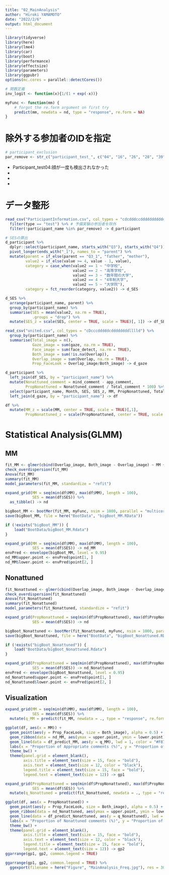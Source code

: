 ```yaml
---
title: "02_MainAnalysis"
author: "Hiroki YAMAMOTO"
date: "2022/2/6"
output: html_document
---
```

```r
library(tidyverse)
library(here)
library(lme4)
library(car)
library(boot)
library(performance)
library(effectsize)
library(parameters)
library(ggpubr)
options(mc.cores = parallel::detectCores()) 
```

```r
# 関数定義
inv_logit <- function(x){1/(1 + exp(-x))}

myFunc <- function(mm) {
    # forgot the re.form argument on first try
    predict(mm, newdata = nd, type = "response", re.form = NA)
}
```


# 除外する参加者のIDを指定
```r
# participant_exclusion
par_remove <- str_c("participant_test_", c("04", "16", "26", "28", "39"))
```

- Participant_test04:顔が一度も検出されなかった
-
-
-

# データ整形
```r
read_csv("ParticipantInformation.csv", col_types = "cdcdddccddddddddddddddd") %>% 
  filter(type == "test") %>% # 予備実験の参加者を除外
  filter(!participant_name %in% par_remove) -> d_participant 

# SESの算出
d_participant %>% 
  dplyr::select(participant_name, starts_with("Q3"), starts_with("Q4")) %>% 
  pivot_longer(ends_with("_1"), names_to = "parent") %>% 
  mutate(parent = if_else(parent == "Q3_1", "father", "mother"),
         value2 = if_else(value >= 4, value - 1, value),
         category = case_when(value2 == 1 ~ "中学校",
                              value2 == 2 ~ "高等学校",
                              value2 == 3 ~ "数年間の大学",
                              value2 == 4 ~ "4年制大学",
                              value2 == 5 ~ "大学院"),
         category = fct_reorder(category, value2)) -> d_SES

d_SES %>%
  arrange(participant_name, parent) %>% 
  group_by(participant_name) %>% 
  summarise(SES = mean(value2, na.rm = TRUE),
            .groups = "drop") %>% 
  mutate(SES_z = scale(SES, center = TRUE, scale = TRUE)[, 1]) -> df_SES

read_csv("united.csv", col_types = "cDcccdddddcddddddddlllld") %>% 
  group_by(participant_name) %>% 
  summarise(Total_image = n(),
            Gaze_image = sum(gaze, na.rm = TRUE),
            Face_image = sum(face_detect, na.rm = TRUE),
            Both_image = sum(!is.na(Overlap)),
            Overlap_image = sum(Overlap, na.rm = TRUE),
            Prop_FaceLook = Overlap_image/Both_image) -> d_gaze

d_participant %>% 
  left_join(df_SES, by = "participant_name") %>% 
  mutate(Nonattuned_comment = mind_comment - app_comment,
         PropNonattuned = Nonattuned_comment / Total_comment * 100) %>% 
  select(participant_name, Month, SES, SES_z, MM, PropNonattuned, Total_comment, app_comment, Nonattuned_comment) %>% 
  left_join(d_gaze, by = "participant_name") -> df

df %>% 
  mutate(MM_z = scale(MM, center = TRUE, scale = TRUE)[,1],
         PropNonattuned_z = scale(PropNonattuned, center = TRUE, scale = TRUE)[,1]) -> df
```
# Statistical Analysis(GLMM)
## MM
```r
fit_MM <- glmer(cbind(Overlap_image, Both_image - Overlap_image) ~ MM + SES + (1|participant_name), data = df, family = "binomial")
check_overdispersion(fit_MM)
Anova(fit_MM)
summary(fit_MM)
model_parameters(fit_MM, standardize = "refit")
```

```r
expand_grid(MM = seq(min(df$MM), max(df$MM), length = 100),
            SES = mean(df$SES)) %>% 
  as_tibble() -> nd

bigBoot_MM <- bootMer(fit_MM, myFunc, nsim = 1000, parallel = "multicore", ncpus = 4)
save(bigBoot_MM, file = here("BootData", "bigBoot_MM.RData"))
```

```r
if (!exists("bigBoot_MM")) {
    load("BootData/bigBoot_MM.Rdata")
}

expand_grid(MM = seq(min(df$MM), max(df$MM), length = 100),
            SES = mean(df$SES)) -> nd_MM
envPred <- envelope(bigBoot_MM, level = 0.95)
nd_MM$upper.point <- envPred$point[1, ]
nd_MM$lower.point <- envPred$point[2, ]
```

## Nonattuned
```r
fit_Nonattuned <- glmer(cbind(Overlap_image, Both_image - Overlap_image) ~ PropNonattuned + SES + (1|participant_name), data = df, family = "binomial")
check_overdispersion(fit_Nonattuned)
Anova(fit_Nonattuned)
summary(fit_Nonattuned)
model_parameters(fit_Nonattuned, standardize = "refit")
```

```r
expand_grid(PropNonattuned = seq(min(df$PropNonattuned), max(df$PropNonattuned), length = 100),
            SES = mean(df$SES)) -> nd

bigBoot_Nonattuned <- bootMer(fit_Nonattuned, myFunc, nsim = 1000, parallel = "multicore", ncpus = 4)
save(bigBoot_Nonattuned, file = here("BootData", "bigBoot_Nonattuned.RData"))
```

```r
if (!exists("bigBoot_Nonattuned")) {
    load("BootData/bigBoot_Nonattuned.Rdata")
}

expand_grid(PropNonattuned = seq(min(df$PropNonattuned), max(df$PropNonattuned), length = 100),
            SES = mean(df$SES)) -> nd_Nonattuned
envPred <- envelope(bigBoot_Nonattuned, level = 0.95)
nd_Nonattuned$upper.point <- envPred$point[1, ]
nd_Nonattuned$lower.point <- envPred$point[2, ]
```

## Visualization
```r
expand_grid(MM = seq(min(df$MM), max(df$MM), length = 100),
            SES = mean(df$SES)) %>% 
  mutate(q_MM = predict(fit_MM, newdata = ., type = "response", re.form = NA)) -> df_predict_MM

ggplot(df, aes(x = MM)) +
  geom_point(aes(y = Prop_FaceLook, size = Both_image), alpha = 0.5) +
  geom_ribbon(data = nd_MM, aes(ymax = upper.point, ymin = lower.point), alpha = 0.25, fill = "#F8766D") +
  geom_line(data = df_predict_MM, aes(y = q_MM), lwd = 1, color = "#F8766D") +
  labs(x = "Proportion of Appropriate comments (%)", y = "Proportion of face looking", size = "# of images with face & gaze") +
  theme_bw() + 
  theme(panel.grid = element_blank(),
        axis.title = element_text(size = 15, face = "bold"),
        axis.text = element_text(size = 12, color = "black"),
        legend.title = element_text(size = 15, face = "bold"),
        legend.text = element_text(size = 12)) -> gp1

expand_grid(PropNonattuned = seq(min(df$PropNonattuned), max(df$PropNonattuned), length = 100),
            SES = mean(df$SES)) %>% 
  mutate(q_Nonattuned = predict(fit_Nonattuned, newdata = ., type = "response", re.form = NA)) -> df_predict_Nonattuned

ggplot(df, aes(x = PropNonattuned)) +
  geom_point(aes(y = Prop_FaceLook, size = Both_image), alpha = 0.5) +
  geom_ribbon(data = nd_Nonattuned, aes(ymax = upper.point, ymin = lower.point), alpha = 0.25, fill = "#00BFC4") +
  geom_line(data = df_predict_Nonattuned, aes(y = q_Nonattuned), lwd = 1, color = "#00BFC4") +
  labs(x = "Proportion of Nonattuned comments (%)", y = "Proportion of face looking", size = "# of images with face & gaze") +
  theme_bw() + 
  theme(panel.grid = element_blank(),
        axis.title = element_text(size = 15, face = "bold"),
        axis.text = element_text(size = 12, color = "black"),
        legend.title = element_text(size = 15, face = "bold"),
        legend.text = element_text(size = 12)) -> gp2
ggarrange(gp1, gp2, common.legend = TRUE) 
```

```r
ggarrange(gp1, gp2, common.legend = TRUE) %>% 
  ggexport(filename = here("Figure", "MainAnalysis_Freq.jpg"), res = 300, width = 3000, height = 1200)
```

